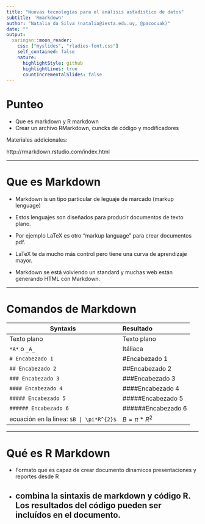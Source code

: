```yaml
---
title: "Nuevas tecnologías para el análisis astadístico de datos"
subtitle: 'Rmarkdown'
author: "Natalia da Silva (natalia@iesta.edu.uy, @pacocuak)"
date: ""
output:
  xaringan::moon_reader:
    css: ["myslides", "rladies-font.css"]
    self_contained: false
    nature:
      highlightStyle: github
      highlightLines: true
      countIncrementalSlides: false
---
```



# Punteo

- Que es markdown y R markdown
- Crear un archivo RMarkdown, cuncks de código y modificadores

 Materiales addicionales:

http://rmarkdown.rstudio.com/index.html

---

# Que es Markdown

 - Markdown is un tipo particular de leguaje de marcado (markup lenguage)
- Estos lenguajes son diseñados para producir documentos de texto plano.

- Por ejemplo LaTeX es otro "markup language" para crear documentos pdf. 

- LaTeX te da mucho más control pero tiene una curva de aprendizaje mayor.

- Markdown se está volviendo un standard y muchas web están generando HTML con Markdown.

---

# Comandos de Markdown
|Syntaxis| Resultado|
| ------------- |:-------------| 
|Texto plano | Texto plano|
|`*A*` o `_A_` | Itáliaca|
|`# Encabezado 1` | #Encabezado 1|
|`## Encabezado 2` | ##Encabezado 2|
|`### Encabezado 3` | ###Encabezado 3|
|`#### Encabezado 4` | ####Encabezado 4|
|`##### Encabezado 5` | #####Encabezado 5|
`###### Encabezado 6` | ######Encabezado 6|
|ecuación en la linea: `$B | \pi*R^{2}$`|$B = \pi*R^{2}$|
---


# Qué es R Markdown

- Formato que es capaz de crear documento dinamicos presentaciones
y reportes desde R

- combina la sintaxis de markdown y código R. Los resultados del código pueden ser incluídos en el documento.
---


